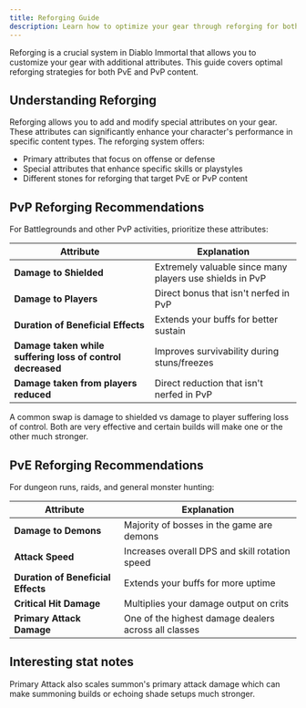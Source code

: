 ```yaml
---
title: Reforging Guide
description: Learn how to optimize your gear through reforging for both PvE and PvP content
---
```


Reforging is a crucial system in Diablo Immortal that allows you to customize your gear with additional attributes. This guide covers optimal reforging strategies for both PvE and PvP content.

## Understanding Reforging

Reforging allows you to add and modify special attributes on your gear. These attributes can significantly enhance your character's performance in specific content types. The reforging system offers:

- Primary attributes that focus on offense or defense
- Special attributes that enhance specific skills or playstyles
- Different stones for reforging that target PvE or PvP content

## PvP Reforging Recommendations

For Battlegrounds and other PvP activities, prioritize these attributes:

| Attribute | Explanation |
|-----------|-------------|
| **Damage to Shielded** | Extremely valuable since many players use shields in PvP |
| **Damage to Players** | Direct bonus that isn't nerfed in PvP |
| **Duration of Beneficial Effects** | Extends your buffs for better sustain |
| **Damage taken while suffering loss of control decreased** | Improves survivability during stuns/freezes |
| **Damage taken from players reduced** | Direct reduction that isn't nerfed in PvP |

A common swap is damage to shielded vs damage to player suffering loss of control. Both are very effective and certain builds will make one or the other much stronger.

## PvE Reforging Recommendations

For dungeon runs, raids, and general monster hunting:

| Attribute | Explanation |
|-----------|-------------|
| **Damage to Demons** | Majority of bosses in the game are demons |
| **Attack Speed** | Increases overall DPS and skill rotation speed |
| **Duration of Beneficial Effects** | Extends your buffs for more uptime |
| **Critical Hit Damage** | Multiplies your damage output on crits |
| **Primary Attack Damage** | One of the highest damage dealers across all classes |

## Interesting stat notes
Primary Attack also scales summon's primary attack damage which can make summoning builds or echoing shade setups much stronger.
